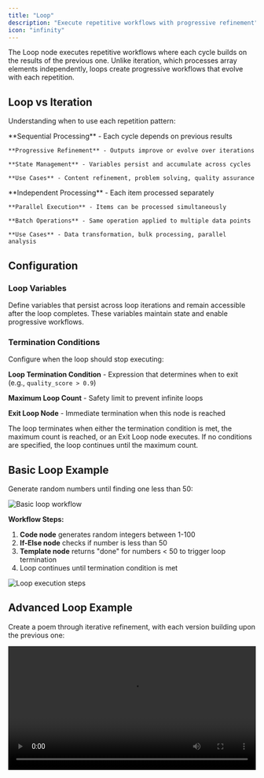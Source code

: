 ```yaml
---
title: "Loop"
description: "Execute repetitive workflows with progressive refinement"
icon: "infinity"
---
```


The Loop node executes repetitive workflows where each cycle builds on the results of the previous one. Unlike iteration, which processes array elements independently, loops create progressive workflows that evolve with each repetition.

## Loop vs Iteration

Understanding when to use each repetition pattern:

<Tabs>
  <Tab title="Loop">
    **Sequential Processing** - Each cycle depends on previous results
    
    **Progressive Refinement** - Outputs improve or evolve over iterations
    
    **State Management** - Variables persist and accumulate across cycles
    
    **Use Cases** - Content refinement, problem solving, quality assurance
  </Tab>
  
  <Tab title="Iteration">
    **Independent Processing** - Each item processed separately
    
    **Parallel Execution** - Items can be processed simultaneously
    
    **Batch Operations** - Same operation applied to multiple data points
    
    **Use Cases** - Data transformation, bulk processing, parallel analysis
  </Tab>
</Tabs>

## Configuration

### Loop Variables

Define variables that persist across loop iterations and remain accessible after the loop completes. These variables maintain state and enable progressive workflows.

### Termination Conditions

Configure when the loop should stop executing:

**Loop Termination Condition** - Expression that determines when to exit (e.g., `quality_score > 0.9`)

**Maximum Loop Count** - Safety limit to prevent infinite loops

**Exit Loop Node** - Immediate termination when this node is reached

<Info>
  The loop terminates when either the termination condition is met, the maximum count is reached, or an Exit Loop node executes. If no conditions are specified, the loop continues until the maximum count.
</Info>

## Basic Loop Example

Generate random numbers until finding one less than 50:

<Frame caption="Basic loop workflow for random number generation">
  <img src="https://assets-docs.dify.ai/2025/04/282013c48b46d3cc4ebf99323da10a31.png" alt="Basic loop workflow" />
</Frame>

**Workflow Steps:**
1. **Code node** generates random integers between 1-100
2. **If-Else node** checks if number is less than 50
3. **Template node** returns "done" for numbers < 50 to trigger loop termination
4. Loop continues until termination condition is met

<Frame caption="Loop execution steps and results">
  <img src="https://assets-docs.dify.ai/2025/04/9d9fb4db7093521000ac735a26f86962.png" alt="Loop execution steps" />
</Frame>

## Advanced Loop Example

Create a poem through iterative refinement, with each version building upon the previous one:

<video controls src="https://assets-docs.dify.ai/2025/04/7ecfc04458aa38e721baaa5f6355486c.mp4" width="100%" />

**Loop Variables:**
- `num` - Counter starting at 0, incrementing each iteration
- `verse` - Text variable holding the current poem version

**Workflow Logic:**
1. **If-Else node** checks if `num > 3` to determine when to exit
2. **LLM node** generates improved poem based on previous version
3. **Variable Assigner** updates both counter and poem content
4. **Exit Loop node** terminates after 4 refinement cycles

The LLM prompt references both the current verse and iteration context:

```text
You are a European literary figure creating poetic verses.

Current verse: {{verse}}

Refine and improve this poem based on your previous work.
```
